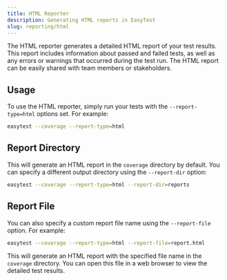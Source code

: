 ```yaml
---
title: HTML Reporter
description: Generating HTML reports in EasyTest
slug: reporting/html
---
```


The HTML reporter generates a detailed HTML report of your test results. This report includes information about passed and failed tests, as well as any errors or warnings that occurred during the test run. The HTML report can be easily shared with team members or stakeholders.

## Usage

To use the HTML reporter, simply run your tests with the `--report-type=html` options set. For example:

```bash
easytest --coverage --report-type=html
```

## Report Directory

This will generate an HTML report in the `coverage` directory by default. You can specify a different output directory using the `--report-dir` option:

```bash
easytest --coverage --report-type=html --report-dir=reports
```

## Report File

You can also specify a custom report file name using the `--report-file` option. For example:

```bash
easytest --coverage --report-type=html --report-file=report.html
```

This will generate an HTML report with the specified file name in the `coverage` directory. You can open this file in a web browser to view the detailed test results.


